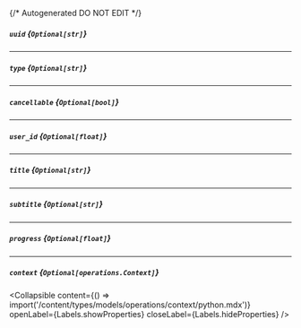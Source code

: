 {/* Autogenerated DO NOT EDIT  */}

##### `uuid` *{`Optional[str]`}*

---
##### `type` *{`Optional[str]`}*

---
##### `cancellable` *{`Optional[bool]`}*

---
##### `user_id` *{`Optional[float]`}*

---
##### `title` *{`Optional[str]`}*

---
##### `subtitle` *{`Optional[str]`}*

---
##### `progress` *{`Optional[float]`}*

---
##### `context` *{`Optional[operations.Context]`}*

<Collapsible content={() => import('/content/types/models/operations/context/python.mdx')} openLabel={Labels.showProperties} closeLabel={Labels.hideProperties} />



